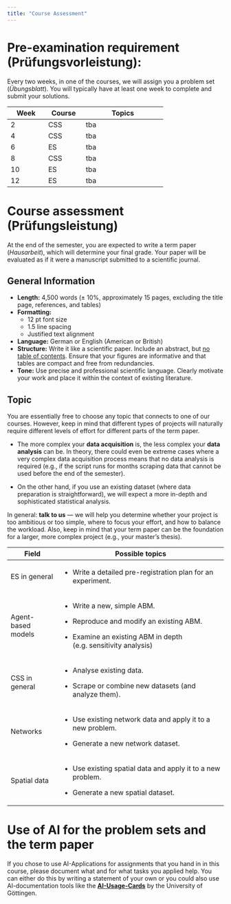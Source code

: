 ```yaml
---
title: "Course Assessment"
---
```


# Pre-examination requirement (Prüfungsvorleistung):

Every two weeks, in one of the courses, we will assign you a problem set (*Übungsblatt*). You will typically have at least one week to complete and submit your solutions.

+--------------+--------------+------------------------------+
| Week         | Course       | Topics                       |
+==============+==============+==============================+
| 2            | CSS          | tba                          |
+--------------+--------------+------------------------------+
| 4            | CSS          | tba                          |
+--------------+--------------+------------------------------+
| 6            | ES           | tba                          |
+--------------+--------------+------------------------------+
| 8            | CSS          | tba                          |
+--------------+--------------+------------------------------+
| 10           | ES           | tba                          |
+--------------+--------------+------------------------------+
| 12           | ES           | tba                          |
+--------------+--------------+------------------------------+

# Course assessment (Prüfungsleistung)

At the end of the semester, you are expected to write a term paper (*Hausarbeit*), which will determine your final grade. Your paper will be evaluated as if it were a manuscript submitted to a scientific journal.

## General Information

-   **Length:** 4,500 words (± 10%, approximately 15 pages, excluding the title page, references, and tables)
-   **Formatting:**
    -   12 pt font size
    -   1.5 line spacing
    -   Justified text alignment
-   **Language:** German or English (American or British)
-   **Structure:** Write it like a scientific paper. Include an abstract, but [no table of contents]{.underline}. Ensure that your figures are informative and that tables are compact and free from redundancies.
-   **Tone:** Use precise and professional scientific language. Clearly motivate your work and place it within the context of existing literature.

## Topic

You are essentially free to choose any topic that connects to one of our courses. However, keep in mind that different types of projects will naturally require different levels of effort for different parts of the term paper.

-   The more complex your **data acquisition** is, the less complex your **data analysis** can be. In theory, there could even be extreme cases where a very complex data acquisition process means that no data analysis is required (e.g., if the script runs for months scraping data that cannot be used before the end of the semester).

-   On the other hand, if you use an existing dataset (where data preparation is straightforward), we will expect a more in-depth and sophisticated statistical analysis.

In general: **talk to us** — we will help you determine whether your project is too ambitious or too simple, where to focus your effort, and how to balance the workload. Also, keep in mind that your term paper can be the foundation for a larger, more complex project (e.g., your master’s thesis).

+--------------------+------------------------------------------------------------------+
| Field              | Possible topics                                                  |
+====================+==================================================================+
| ES in general      | -   Write a detailed pre-registration plan for an experiment.    |
+--------------------+------------------------------------------------------------------+
| Agent-based models | -   Write a new, simple ABM.                                     |
|                    |                                                                  |
|                    | -   Reproduce and modify an existing ABM.                        |
|                    |                                                                  |
|                    | -   Examine an existing ABM in depth (e.g. sensitivity analysis) |
+--------------------+------------------------------------------------------------------+
| CSS in general     | -   Analyse existing data.                                       |
|                    |                                                                  |
|                    | -   Scrape or combine new datasets (and analyze them).           |
+--------------------+------------------------------------------------------------------+
| Networks           | -   Use existing network data and apply it to a new problem.     |
|                    |                                                                  |
|                    | -   Generate a new network dataset.                              |
+--------------------+------------------------------------------------------------------+
| Spatial data       | -   Use existing spatial data and apply it to a new problem.     |
|                    |                                                                  |
|                    | -   Generate a new spatial dataset.                              |
+--------------------+------------------------------------------------------------------+

# Use of AI for the problem sets and the term paper

If you chose to use AI-Applications for assignments that you hand in in this course, please document what and for what tasks you applied help. You can either do this by writing a statement of your own or you could also use AI-documentation tools like the [**AI-Usage-Cards**](https://ai-cards.org/) by the University of Göttingen.
